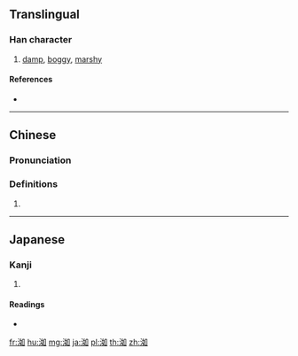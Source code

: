 {{character info/new}}
==Translingual==

===Han character===
{{Han char|rn=85|rad=水|as=06|sn=9|four=36100|canj=EVR|ids=⿰氵如}}

# [[damp]], [[boggy]], [[marshy]]

====References====
* {{Han ref|kx=0622.100|dkj=17414|dj=1018.080|hdz=31618.010|uh=6D33|ud=27955|bh=CF76|bd=53110}}

----

==Chinese==
{{zh-forms}}

===Pronunciation===
{{zh-pron
|m=rù
|c=jyu5,jyu6
|mc=y
|oc=y
|ma=
|cat=a
}}

===Definitions===
{{zh-hanzi}}

# {{rfdef|lang=zh}}

----

==Japanese==

===Kanji===
{{ja-kanji|grade=|rs=水06}}

# {{defn|lang=ja|sort=水06}}

====Readings====
* {{ja-readings|on=[[じょ]] (jo), [[にょ]] (nyo)|kun=[[ひたりうるお]] (hitariuruo)}}

[[fr:洳]]
[[hu:洳]]
[[mg:洳]]
[[ja:洳]]
[[pl:洳]]
[[th:洳]]
[[zh:洳]]